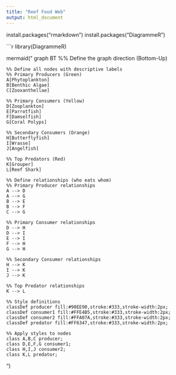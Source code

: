 ```yaml
---
title: "Reef Food Web"
output: html_document
---
```

install.packages("rmarkdown")
install.packages("DiagrammeR")

```r
library(DiagrammeR)

mermaid("
    graph BT
    %% Define the graph direction (Bottom-Up)

    %% Define all nodes with descriptive labels
    %% Primary Producers (Green)
    A[Phytoplankton]
    B[Benthic Algae]
    C[Zooxanthellae]
    
    %% Primary Consumers (Yellow)
    D[Zooplankton]
    E[Parrotfish]
    F[Damselfish]
    G[Coral Polyps]
    
    %% Secondary Consumers (Orange)
    H[Butterflyfish]
    I[Wrasse]
    J[Angelfish]
    
    %% Top Predators (Red)
    K[Grouper]
    L[Reef Shark]

    %% Define relationships (who eats whom)
    %% Primary Producer relationships
    A --> D
    A --> G
    B --> E
    B --> F
    C --> G

    %% Primary Consumer relationships
    D --> H
    D --> I
    E --> I
    F --> H
    G --> H

    %% Secondary Consumer relationships
    H --> K
    I --> K
    J --> K
    
    %% Top Predator relationships
    K --> L

    %% Style definitions
    classDef producer fill:#90EE90,stroke:#333,stroke-width:2px;
    classDef consumer1 fill:#FFE4B5,stroke:#333,stroke-width:2px;
    classDef consumer2 fill:#FFA07A,stroke:#333,stroke-width:2px;
    classDef predator fill:#FF6347,stroke:#333,stroke-width:2px;

    %% Apply styles to nodes
    class A,B,C producer;
    class D,E,F,G consumer1;
    class H,I,J consumer2;
    class K,L predator;
")